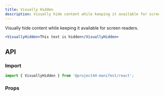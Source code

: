 ```yaml
---
title: Visually Hidden
description: Visually hide content while keeping it available for screen readers.
---
```


Visually hide content while keeping it available for screen readers.

```jsx live
<VisuallyHidden>This text is hidden</VisuallyHidden>
```

## API

### Import

```js
import { VisuallyHidden } from '@project44-manifest/react';
```

### Props

<PropsTable component="VisuallyHidden" />
